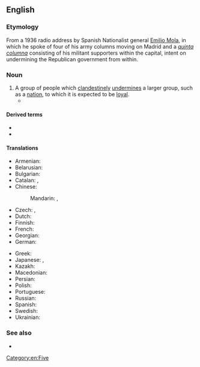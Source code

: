 ==English==
{{wikipedia}}

===Etymology===
From a 1936 radio address by Spanish Nationalist general [[w:Emilio Mola|Emilio Mola]], in which he spoke of four of his army columns moving on Madrid and a ''[[quinta columna]]'' consisting of his militant supporters within the capital, intent on undermining the Republican government from within.

===Noun===
{{en-noun}}

# A group of people which [[clandestine]]ly [[undermine]]s a larger group, such as a [[nation]], to which it is expected to be [[loyal]].
#* {{quote-journal|en|date=2020 January 2|author=Conrad Landin|title=Strife and strikes in post-war Britain|journal=Rail|page=52|text=Lloyd George's belief in a revolutionary '''fifth column''' <small>[the term hadn't been coined then]</small> driving the strike was replicated on [[Fleet Street]]. On October 1 <small>[1919]</small> ''The Times'' thundered: "The attempt of the strike leaders to subvert Constitutional government in this country and to starve the nation into acquiescence in their revolutionary designs will be defeated, as other onslaughts have been defeated, by the firmness of the people in defence of its liberties."}}

====Derived terms====
* {{l|en|fifth columnism}}
* {{l|en|fifth columnist}}

====Translations====
{{trans-top|a group of people which clandestinely undermines a larger group, such as a nation, to which it is expected to be loyal}}
* Armenian: {{t+|hy|հինգերորդ շարասյուն|sc=Armn}}
* Belarusian: {{t|be|пя́тая кало́на|f}}
* Bulgarian: {{t|bg|пе́та коло́на|f}}
* Catalan: {{t|ca|cinquena columna|f}}, {{t|ca|quinta columna|f}}
* Chinese:
*: Mandarin: {{t+|cmn|第五縱隊|sc=Hani}}, {{t+|cmn|第五纵队|tr=dì wǔ zòngduì|sc=Hani}}
* Czech: {{t+|cs|pátá kolona|f}}, {{t|cs|vnitřní nepřítel|m}}
* Dutch: {{t|nl|vijfde colonne|m|f}}
* Finnish: {{t+|fi|viides kolonna}}
* French: {{t+|fr|cinquième colonne|f}}
* Georgian: {{t|ka|მეხუთე კოლონა}}
* German: {{t|de|Fünfte Kolonne|f}}
{{trans-mid}}
* Greek: {{t|el|πέμπτη φάλαγγα|sc=Grek}}
* Japanese: {{t|ja|第五列|tr=だいごれつ, daigoretsu|sc=Jpan}}, {{t|ja|第5列|tr=だいごれつ, daigoretsu|alt=第５列|sc=Jpan}}
* Kazakh: {{t|kk|бесінші лек|sc=Cyrl}}
* Macedonian: {{t|mk|петта колона|f}}
* Persian: {{t|fa|ستون پنجم|tr=sotun panjom|sc=fa-Arab}}
* Polish: {{t+|pl|piąta kolumna|f}}
* Portuguese: {{t|pt|quinta coluna|f}}
* Russian: {{t+|ru|пя́тая коло́нна|f}}
* Spanish: {{t+|es|quinta columna|f}}
* Swedish: {{t+|sv|femtekolonn|c}}
* Ukrainian: {{t|uk|п'я́та коло́на|f}}
{{trans-bottom}}

===See also===
* {{l|en|agent provocateur}}

[[Category:en:Five]]